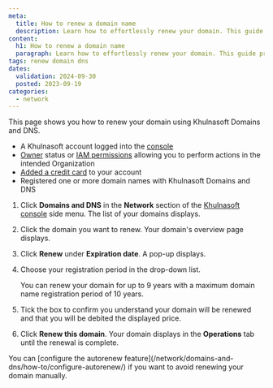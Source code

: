 ```yaml
---
meta:
  title: How to renew a domain name
  description: Learn how to effortlessly renew your domain. This guide provides step-by-step instructions for accessing your domain details, selecting your preferred renewal period, and confirming your renewal securely through the Khulnasoft console.
content:
  h1: How to renew a domain name
  paragraph: Learn how to effortlessly renew your domain. This guide provides step-by-step instructions for accessing your domain details, selecting your preferred renewal period, and confirming your renewal securely through the Khulnasoft console.
tags: renew domain dns
dates:
  validation: 2024-09-30
  posted: 2023-09-19
categories:
  - network
---
```


This page shows you how to renew your domain using Khulnasoft Domains and DNS.

<Macro id="requirements" />

- A Khulnasoft account logged into the [console](https://console.khulnasoft.com)
- [Owner](/identity-and-access-management/iam/concepts/#owner) status or [IAM permissions](/identity-and-access-management/iam/concepts/#permission) allowing you to perform actions in the intended Organization
- [Added a credit card](/console/billing/quickstart/#how-to-add-a-payment-method) to your account
- Registered one or more domain names with Khulnasoft Domains and DNS

1. Click **Domains and DNS** in the **Network** section of the [Khulnasoft console](https://console.khulnasoft.com) side menu. The list of your domains displays.
2. Click the domain you want to renew. Your domain's overview page displays.
3. Click **Renew** under **Expiration date**. A pop-up displays.
4. Choose your registration period in the drop-down list.

    <Message type="note">
     You can renew your domain for up to 9 years with a maximum domain name registration period of 10 years.
    </Message>
5. Tick the box to confirm you understand your domain will be renewed and that you will be debited the displayed price.

    <Lightbox src="khulnasoft-domains-and-dns-renew-domain.webp" alt="" />
6. Click **Renew this domain**. Your domain displays in the **Operations** tab until the renewal is complete.

<Message type="tip">
 You can [configure the autorenew feature](/network/domains-and-dns/how-to/configure-autorenew/) if you want to avoid renewing your domain manually.
</Message>


